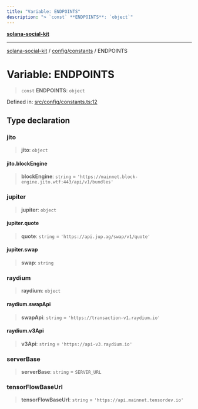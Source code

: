 ```yaml
---
title: "Variable: ENDPOINTS"
description: "> `const` **ENDPOINTS**: `object`"
---
```


[**solana-social-kit**](../../../README.mdx)

***

[solana-social-kit](../../../README.mdx) / [config/constants](../README.mdx) / ENDPOINTS

# Variable: ENDPOINTS

> `const` **ENDPOINTS**: `object`

Defined in: [src/config/constants.ts:12](https://github.com/SendArcade/solana-app-kit/blob/bd4b3556b8f469c27ebb06f4df65b3a36b43ba3b/src/config/constants.ts#L12)

## Type declaration

### jito

> **jito**: `object`

#### jito.blockEngine

> **blockEngine**: `string` = `'https://mainnet.block-engine.jito.wtf:443/api/v1/bundles'`

### jupiter

> **jupiter**: `object`

#### jupiter.quote

> **quote**: `string` = `'https://api.jup.ag/swap/v1/quote'`

#### jupiter.swap

> **swap**: `string`

### raydium

> **raydium**: `object`

#### raydium.swapApi

> **swapApi**: `string` = `'https://transaction-v1.raydium.io'`

#### raydium.v3Api

> **v3Api**: `string` = `'https://api-v3.raydium.io'`

### serverBase

> **serverBase**: `string` = `SERVER_URL`

### tensorFlowBaseUrl

> **tensorFlowBaseUrl**: `string` = `'https://api.mainnet.tensordev.io'`
